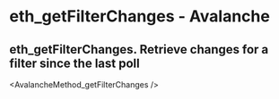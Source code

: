 # eth_getFilterChanges  - Avalanche

## eth_getFilterChanges. Retrieve changes for a filter since the last poll


<AvalancheMethod_getFilterChanges />
